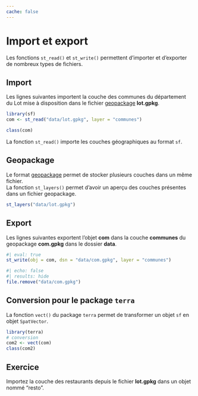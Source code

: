 ```yaml
---
cache: false
---
```


# Import et export

Les fonctions `st_read()` et `st_write()` permettent d'importer et d'exporter de nombreux types de fichiers.  


## Import
Les lignes suivantes importent la couche des communes du département du Lot mise à disposition dans le fichier [geopackage](https://www.geopackage.org/) **lot.gpkg**.

```r
library(sf)
com <- st_read("data/lot.gpkg", layer = "communes")
```

```r
class(com)
```

La fonction `st_read()` importe les couches géographiques au format `sf`.

::: {.callout-note}
## Geopackage
Le format [geopackage](https://www.geopackage.org/) permet de stocker plusieurs couches dans un même fichier.   
La fonction `st_layers()` permet d'avoir un aperçu des couches présentes dans un fichier geopackage. 
```r
st_layers("data/lot.gpkg")
```
:::


## Export

Les lignes suivantes exportent l'objet **com** dans la couche **communes** du geopackage **com.gpkg** dans le dossier **data**.   

```r
#| eval: true
st_write(obj = com, dsn = "data/com.gpkg", layer = "communes")
```

```r
#| echo: false
#| results: hide
file.remove("data/com.gpkg")
```

::: {.callout-note}
## Conversion pour le package `terra`
La fonction `vect()` du package `terra` permet de transformer un objet `sf` en objet `SpatVector`.
```r
library(terra)
# conversion
com2 <- vect(com)
class(com2)
```
:::



## Exercice {.unnumbered}

Importez la couche des restaurants depuis le fichier **lot.gpkg** dans un objet nommé "resto".
